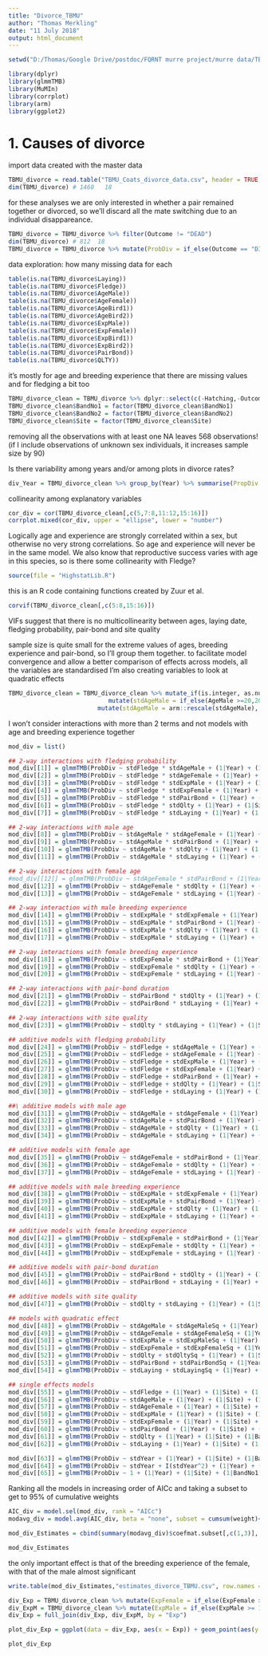 ```yaml
---
title: "Divorce_TBMU"
author: "Thomas Merkling"
date: "11 July 2018"
output: html_document
---
```


```r
setwd("D:/Thomas/Google Drive/postdoc/FQRNT murre project/murre data/TBMU-divorce")
```

```r
library(dplyr)
library(glmmTMB)
library(MuMIn)
library(corrplot)
library(arm)
library(ggplot2)
```


# **1. Causes of divorce**

import data created with the master data
```r
TBMU_divorce = read.table("TBMU_Coats_divorce_data.csv", header = TRUE, sep = ",")
dim(TBMU_divorce) # 1460   18
```

for these analyses we are only interested in whether a pair remained together or divorced, so we'll discard all the mate switching due to an individual disappareance.
```r
TBMU_divorce = TBMU_divorce %>% filter(Outcome != "DEAD")
dim(TBMU_divorce) # 812  18
TBMU_divorce = TBMU_divorce %>% mutate(ProbDiv = if_else(Outcome == "DIV",1,0))
```

data exploration: how many missing data for each 
```r
table(is.na(TBMU_divorce$Laying))
table(is.na(TBMU_divorce$Fledge))
table(is.na(TBMU_divorce$AgeMale))
table(is.na(TBMU_divorce$AgeFemale))
table(is.na(TBMU_divorce$AgeBird1))
table(is.na(TBMU_divorce$AgeBird2))
table(is.na(TBMU_divorce$ExpMale))
table(is.na(TBMU_divorce$ExpFemale))
table(is.na(TBMU_divorce$ExpBird1))
table(is.na(TBMU_divorce$ExpBird2))
table(is.na(TBMU_divorce$PairBond))
table(is.na(TBMU_divorce$QLTY))
```
it's mostly for age and breeding experience that there are missing values and for fledging a bit too

```r
TBMU_divorce_clean = TBMU_divorce %>% dplyr::select(c(-Hatching,-Outcome)) %>% na.omit() %>% mutate(Plot = substr(TBMU_divorce_clean$Site,1,1))
TBMU_divorce_clean$BandNo1 = factor(TBMU_divorce_clean$BandNo1)
TBMU_divorce_clean$BandNo2 = factor(TBMU_divorce_clean$BandNo2)
TBMU_divorce_clean$Site = factor(TBMU_divorce_clean$Site)
```
removing all the observations with at least one NA leaves 568 observations!
(if I include observations of unknown sex individuals, it increases sample size by 90)

Is there variability among years and/or among plots in divorce rates?
```r
div_Year = TBMU_divorce_clean %>% group_by(Year) %>% summarise(PropDiv = mean(ProbDiv), N_Year = n())
```


collinearity among explanatory variables
```r
cor_div = cor(TBMU_divorce_clean[,c(5,7:8,11:12,15:16)])
corrplot.mixed(cor_div, upper = "ellipse", lower = "number")
```
Logically age and experience are strongly correlated within a sex, but otherwise no very strong correlations. So age and experience will never be in the same model.
We also know that reproductive success varies with age in this species, so is there some collinearity with Fledge?

```r
source(file = "HighstatLib.R") 
```
this is an R code containing functions created by Zuur et al.

```r
corvif(TBMU_divorce_clean[,c(5:8,15:16)])
```
VIFs suggest that there is no multicollinearity between ages, laying date, fledging probability, pair-bond and site quality

sample size is quite small for the extreme values of ages, breeding experience and pair-bond, so I'll group them together.
to facilitate model convergence and allow a better comparison of effects across models, all the variables are standardised
I'm also creating variables to look at quadratic effects
```r
TBMU_divorce_clean = TBMU_divorce_clean %>% mutate_if(is.integer, as.numeric) %>% 
                            mutate(stdAgeMale = if_else(AgeMale >=20,20,AgeMale), stdAgeFemale = if_else(AgeFemale >= 20, 20, AgeFemale), stdExpMale = if_else(ExpMale >= 15, 15, ExpMale), stdExpFemale = if_else(ExpFemale >= 15, 15, ExpFemale), stdPairBond = if_else(PairBond >= 10, 10, PairBond)) %>%
                         mutate(stdAgeMale = arm::rescale(stdAgeMale), stdAgeFemale = rescale(stdAgeFemale), stdExpMale = rescale(stdExpMale), stdExpFemale = rescale(stdExpFemale), stdPairBond = rescale(stdPairBond), stdQlty = rescale(QLTY), stdFledge = rescale(Fledge), stdLaying = rescale(Laying),stdYear = rescale(Year)) %>% mutate(stdAgeMaleSq = I(stdAgeMale^2), stdAgeFemaleSq = I(stdAgeFemale^2), stdExpMaleSq = I(stdExpMale^2), stdExpFemaleSq = I(stdExpFemale^2), stdPairBondSq = I(stdPairBond^2), stdQltySq = I(stdQlty^2), stdLayingSq = I(stdLaying^2))
```


I won't consider interactions with more than 2 terms and not models with age and breeding experience together
```r
mod_div = list()

## 2-way interactions with fledging probability
mod_div[[1]] = glmmTMB(ProbDiv ~ stdFledge * stdAgeMale + (1|Year) + (1|Site) + (1|BandNo1) + (1|BandNo2), family = "binomial", data = TBMU_divorce_clean)
mod_div[[2]] = glmmTMB(ProbDiv ~ stdFledge * stdAgeFemale + (1|Year) + (1|Site) + (1|BandNo1) + (1|BandNo2), family = "binomial", data =  TBMU_divorce_clean)
mod_div[[3]] = glmmTMB(ProbDiv ~ stdFledge * stdExpMale + (1|Year) + (1|Site) + (1|BandNo1) + (1|BandNo2), family = "binomial", data =  TBMU_divorce_clean)
mod_div[[4]] = glmmTMB(ProbDiv ~ stdFledge * stdExpFemale + (1|Year) + (1|Site) + (1|BandNo1) + (1|BandNo2), family = "binomial", data =  TBMU_divorce_clean)
mod_div[[5]] = glmmTMB(ProbDiv ~ stdFledge * stdPairBond + (1|Year) + (1|Site) + (1|BandNo1) + (1|BandNo2), family = "binomial", data =  TBMU_divorce_clean)
mod_div[[6]] = glmmTMB(ProbDiv ~ stdFledge * stdQlty + (1|Year) + (1|Site) + (1|BandNo1) + (1|BandNo2), family = "binomial", data =  TBMU_divorce_clean)
mod_div[[7]] = glmmTMB(ProbDiv ~ stdFledge * stdLaying + (1|Year) + (1|Site) + (1|BandNo1) + (1|BandNo2), family = "binomial", data =  TBMU_divorce_clean)

## 2-way interactions with male age
mod_div[[8]] = glmmTMB(ProbDiv ~ stdAgeMale * stdAgeFemale + (1|Year) + (1|Site) + (1|BandNo1) + (1|BandNo2), family = "binomial", data =  TBMU_divorce_clean)
mod_div[[9]] = glmmTMB(ProbDiv ~ stdAgeMale * stdPairBond + (1|Year) + (1|Site) + (1|BandNo1) + (1|BandNo2), family = "binomial", data =  TBMU_divorce_clean)
mod_div[[10]] = glmmTMB(ProbDiv ~ stdAgeMale * stdQlty + (1|Year) + (1|Site) + (1|BandNo1) + (1|BandNo2), family = "binomial", data =  TBMU_divorce_clean)
mod_div[[11]] = glmmTMB(ProbDiv ~ stdAgeMale * stdLaying + (1|Year) + (1|Site) + (1|BandNo1) + (1|BandNo2), family = "binomial", data =  TBMU_divorce_clean)

## 2-way interactions with female age
#mod_div[[12]] = glmmTMB(ProbDiv ~ stdAgeFemale * stdPairBond + (1|Year) + (1|Site) + (1|BandNo1) + (1|BandNo2), family = "binomial", data =  TBMU_divorce_clean) # this model didn't converge properly, probably because the data were unbalanced
mod_div[[12]] = glmmTMB(ProbDiv ~ stdAgeFemale * stdQlty + (1|Year) + (1|Site) + (1|BandNo1) + (1|BandNo2), family = "binomial", data =  TBMU_divorce_clean)
mod_div[[13]] = glmmTMB(ProbDiv ~ stdAgeFemale * stdLaying + (1|Year) + (1|Site) + (1|BandNo1) + (1|BandNo2), family = "binomial", data =  TBMU_divorce_clean)

## 2-way interaction with male breeding experience
mod_div[[14]] = glmmTMB(ProbDiv ~ stdExpMale * stdExpFemale + (1|Year) + (1|Site) + (1|BandNo1) + (1|BandNo2), family = "binomial", data =  TBMU_divorce_clean)
mod_div[[15]] = glmmTMB(ProbDiv ~ stdExpMale * stdPairBond + (1|Year) + (1|Site) + (1|BandNo1) + (1|BandNo2), family = "binomial", data =  TBMU_divorce_clean)
mod_div[[16]] = glmmTMB(ProbDiv ~ stdExpMale * stdQlty + (1|Year) + (1|Site) + (1|BandNo1) + (1|BandNo2), family = "binomial", data =  TBMU_divorce_clean)
mod_div[[17]] = glmmTMB(ProbDiv ~ stdExpMale * stdLaying + (1|Year) + (1|Site) + (1|BandNo1) + (1|BandNo2), family = "binomial", data =  TBMU_divorce_clean)

## 2-way interactions with female breeding experience
mod_div[[18]] = glmmTMB(ProbDiv ~ stdExpFemale * stdPairBond + (1|Year) + (1|Site) + (1|BandNo1) + (1|BandNo2), family = "binomial", data =  TBMU_divorce_clean)
mod_div[[19]] = glmmTMB(ProbDiv ~ stdExpFemale * stdQlty + (1|Year) + (1|Site) + (1|BandNo1) + (1|BandNo2), family = "binomial", data =  TBMU_divorce_clean)
mod_div[[20]] = glmmTMB(ProbDiv ~ stdExpFemale * stdLaying + (1|Year) + (1|Site) + (1|BandNo1) + (1|BandNo2), family = "binomial", data =  TBMU_divorce_clean)

## 2-way interactions with pair-bond duration
mod_div[[21]] = glmmTMB(ProbDiv ~ stdPairBond * stdQlty + (1|Year) + (1|Site) + (1|BandNo1) + (1|BandNo2), family = "binomial", data =  TBMU_divorce_clean)
mod_div[[22]] = glmmTMB(ProbDiv ~ stdPairBond * stdLaying + (1|Year) + (1|Site) + (1|BandNo1) + (1|BandNo2), family = "binomial", data =  TBMU_divorce_clean)

## 2-way interactions with site quality
mod_div[[23]] = glmmTMB(ProbDiv ~ stdQlty * stdLaying + (1|Year) + (1|Site) + (1|BandNo1) + (1|BandNo2), family = "binomial", data =  TBMU_divorce_clean)

## additive models with fledging probability
mod_div[[24]] = glmmTMB(ProbDiv ~ stdFledge + stdAgeMale + (1|Year) + (1|Site) + (1|BandNo1) + (1|BandNo2), family = "binomial", data =  TBMU_divorce_clean)
mod_div[[25]] = glmmTMB(ProbDiv ~ stdFledge + stdAgeFemale + (1|Year) + (1|Site) + (1|BandNo1) + (1|BandNo2), family = "binomial", data =  TBMU_divorce_clean)
mod_div[[26]] = glmmTMB(ProbDiv ~ stdFledge + stdExpMale + (1|Year) + (1|Site) + (1|BandNo1) + (1|BandNo2), family = "binomial", data =  TBMU_divorce_clean)
mod_div[[27]] = glmmTMB(ProbDiv ~ stdFledge + stdExpFemale + (1|Year) + (1|Site) + (1|BandNo1) + (1|BandNo2), family = "binomial", data =  TBMU_divorce_clean)
mod_div[[28]] = glmmTMB(ProbDiv ~ stdFledge + stdPairBond + (1|Year) + (1|Site) + (1|BandNo1) + (1|BandNo2), family = "binomial", data =  TBMU_divorce_clean)
mod_div[[29]] = glmmTMB(ProbDiv ~ stdFledge + stdQlty + (1|Year) + (1|Site) + (1|BandNo1) + (1|BandNo2), family = "binomial", data =  TBMU_divorce_clean)
mod_div[[30]] = glmmTMB(ProbDiv ~ stdFledge + stdLaying + (1|Year) + (1|Site) + (1|BandNo1) + (1|BandNo2), family = "binomial", data =  TBMU_divorce_clean)

##\ additive models with male age
mod_div[[31]] = glmmTMB(ProbDiv ~ stdAgeMale + stdAgeFemale + (1|Year) + (1|Site) + (1|BandNo1) + (1|BandNo2), family = "binomial", data =  TBMU_divorce_clean)
mod_div[[32]] = glmmTMB(ProbDiv ~ stdAgeMale + stdPairBond + (1|Year) + (1|Site) + (1|BandNo1) + (1|BandNo2), family = "binomial", data =  TBMU_divorce_clean)
mod_div[[33]] = glmmTMB(ProbDiv ~ stdAgeMale + stdQlty + (1|Year) + (1|Site) + (1|BandNo1) + (1|BandNo2), family = "binomial", data =  TBMU_divorce_clean)
mod_div[[34]] = glmmTMB(ProbDiv ~ stdAgeMale + stdLaying + (1|Year) + (1|Site) + (1|BandNo1) + (1|BandNo2), family = "binomial", data =  TBMU_divorce_clean)

## additive models with female age
mod_div[[35]] = glmmTMB(ProbDiv ~ stdAgeFemale + stdPairBond + (1|Year) + (1|Site) + (1|BandNo1) + (1|BandNo2), family = "binomial", data =  TBMU_divorce_clean)
mod_div[[36]] = glmmTMB(ProbDiv ~ stdAgeFemale + stdQlty + (1|Year) + (1|Site) + (1|BandNo1) + (1|BandNo2), family = "binomial", data =  TBMU_divorce_clean)
mod_div[[37]] = glmmTMB(ProbDiv ~ stdAgeFemale + stdLaying + (1|Year) + (1|Site) + (1|BandNo1) + (1|BandNo2), family = "binomial", data =  TBMU_divorce_clean)

## additive models with male breeding experience
mod_div[[38]] = glmmTMB(ProbDiv ~ stdExpMale + stdExpFemale + (1|Year) + (1|Site) + (1|BandNo1) + (1|BandNo2), family = "binomial", data =  TBMU_divorce_clean)
mod_div[[39]] = glmmTMB(ProbDiv ~ stdExpMale + stdPairBond + (1|Year) + (1|Site) + (1|BandNo1) + (1|BandNo2), family = "binomial", data =  TBMU_divorce_clean)
mod_div[[40]] = glmmTMB(ProbDiv ~ stdExpMale + stdQlty + (1|Year) + (1|Site) + (1|BandNo1) + (1|BandNo2), family = "binomial", data =  TBMU_divorce_clean)
mod_div[[41]] = glmmTMB(ProbDiv ~ stdExpMale + stdLaying + (1|Year) + (1|Site) + (1|BandNo1) + (1|BandNo2), family = "binomial", data =  TBMU_divorce_clean)

## additive models with female breeding experience
mod_div[[42]] = glmmTMB(ProbDiv ~ stdExpFemale + stdPairBond + (1|Year) + (1|Site) + (1|BandNo1) + (1|BandNo2), family = "binomial", data =  TBMU_divorce_clean)
mod_div[[43]] = glmmTMB(ProbDiv ~ stdExpFemale + stdQlty + (1|Year) + (1|Site) + (1|BandNo1) + (1|BandNo2), family = "binomial", data =  TBMU_divorce_clean)
mod_div[[44]] = glmmTMB(ProbDiv ~ stdExpFemale + stdLaying + (1|Year) + (1|Site) + (1|BandNo1) + (1|BandNo2), family = "binomial", data =  TBMU_divorce_clean)

## additive models with pair-bond duration
mod_div[[45]] = glmmTMB(ProbDiv ~ stdPairBond + stdQlty + (1|Year) + (1|Site) + (1|BandNo1) + (1|BandNo2), family = "binomial", data =  TBMU_divorce_clean)
mod_div[[46]] = glmmTMB(ProbDiv ~ stdPairBond + stdLaying + (1|Year) + (1|Site) + (1|BandNo1) + (1|BandNo2), family = "binomial", data =  TBMU_divorce_clean)

## additive models with site quality
mod_div[[47]] = glmmTMB(ProbDiv ~ stdQlty + stdLaying + (1|Year) + (1|Site) + (1|BandNo1) + (1|BandNo2), family = "binomial", data =  TBMU_divorce_clean)

## models with quadratic effect
mod_div[[48]] = glmmTMB(ProbDiv ~ stdAgeMale + stdAgeMaleSq + (1|Year) + (1|Site) + (1|BandNo1) + (1|BandNo2), family = "binomial", data =  TBMU_divorce_clean)
mod_div[[49]] = glmmTMB(ProbDiv ~ stdAgeFemale + stdAgeFemaleSq + (1|Year) + (1|Site) + (1|BandNo1) + (1|BandNo2), family = "binomial", data =  TBMU_divorce_clean)
mod_div[[50]] = glmmTMB(ProbDiv ~ stdExpMale + stdExpMaleSq + (1|Year) + (1|Site) + (1|BandNo1) + (1|BandNo2), family = "binomial", data =  TBMU_divorce_clean)
mod_div[[51]] = glmmTMB(ProbDiv ~ stdExpFemale + stdExpFemaleSq + (1|Year) + (1|Site) + (1|BandNo1) + (1|BandNo2), family = "binomial", data =  TBMU_divorce_clean)
mod_div[[52]] = glmmTMB(ProbDiv ~ stdQlty + stdQltySq + (1|Year) + (1|Site) + (1|BandNo1) + (1|BandNo2), family = "binomial", data =  TBMU_divorce_clean)
mod_div[[53]] = glmmTMB(ProbDiv ~ stdPairBond + stdPairBondSq + (1|Year) + (1|Site) + (1|BandNo1) + (1|BandNo2), family = "binomial", data =  TBMU_divorce_clean)
mod_div[[54]] = glmmTMB(ProbDiv ~ stdLaying + stdLayingSq + (1|Year) + (1|Site) + (1|BandNo1) + (1|BandNo2), family = "binomial", data =  TBMU_divorce_clean)

## single effects models
mod_div[[55]] = glmmTMB(ProbDiv ~ stdFledge + (1|Year) + (1|Site) + (1|BandNo1) + (1|BandNo2), family = "binomial", data =  TBMU_divorce_clean)
mod_div[[56]] = glmmTMB(ProbDiv ~ stdAgeMale + (1|Year) + (1|Site) + (1|BandNo1) + (1|BandNo2), family = "binomial", data =  TBMU_divorce_clean)
mod_div[[57]] = glmmTMB(ProbDiv ~ stdAgeFemale + (1|Year) + (1|Site) + (1|BandNo1) + (1|BandNo2), family = "binomial", data =  TBMU_divorce_clean)
mod_div[[58]] = glmmTMB(ProbDiv ~ stdExpMale + (1|Year) + (1|Site) + (1|BandNo1) + (1|BandNo2), family = "binomial", data =  TBMU_divorce_clean)
mod_div[[59]] = glmmTMB(ProbDiv ~ stdExpFemale + (1|Year) + (1|Site) + (1|BandNo1) + (1|BandNo2), family = "binomial", data =  TBMU_divorce_clean)
mod_div[[60]] = glmmTMB(ProbDiv ~ stdPairBond + (1|Year) + (1|Site) + (1|BandNo1) + (1|BandNo2), family = "binomial", data =  TBMU_divorce_clean)
mod_div[[61]] = glmmTMB(ProbDiv ~ stdQlty + (1|Year) + (1|Site) + (1|BandNo1) + (1|BandNo2), family = "binomial", data =  TBMU_divorce_clean)
mod_div[[62]] = glmmTMB(ProbDiv ~ stdLaying + (1|Year) + (1|Site) + (1|BandNo1) + (1|BandNo2), family = "binomial", data =  TBMU_divorce_clean)

mod_div[[63]] = glmmTMB(ProbDiv ~ stdYear + (1|Year) + (1|Site) + (1|BandNo1) + (1|BandNo2), family = "binomial", data =  TBMU_divorce_clean)
mod_div[[64]] = glmmTMB(ProbDiv ~ stdYear + I(stdYear^2) + (1|Year) + (1|Site) + (1|BandNo1) + (1|BandNo2), family = "binomial", data =  TBMU_divorce_clean)
mod_div[[65]] = glmmTMB(ProbDiv ~ 1 + (1|Year) + (1|Site) + (1|BandNo1) + (1|BandNo2), family = "binomial", data =  TBMU_divorce_clean)
```


Ranking all the models in increasing order of AICc and taking a subset to get to 95% of cumulative weights
```r
AIC_div = model.sel(mod_div, rank = "AICc")
modavg_div = model.avg(AIC_div, beta = "none", subset = cumsum(weight)<=.95)
```

```r
mod_div_Estimates = cbind(summary(modavg_div)$coefmat.subset[,c(1,3)], confint(modavg_div))
```

```r
mod_div_Estimates
```
the only important effect is that of the breeding experience of the female, with that of the male almost significant

```r
write.table(mod_div_Estimates,"estimates_divorce_TBMU.csv", row.names = TRUE, sep = ",")
```

```r
div_Exp = TBMU_divorce_clean %>% mutate(ExpFemale = if_else(ExpFemale >= 15, 15, ExpFemale)) %>% group_by(ExpFemale) %>% summarise(PropDivFemale = mean(ProbDiv), N_Female = n()) %>% rename(Exp = ExpFemale)
div_ExpM = TBMU_divorce_clean %>% mutate(ExpMale = if_else(ExpMale >= 15, 15, ExpMale)) %>% group_by(ExpMale) %>% summarise(PropDivMale = mean(ProbDiv), N_Male = n()) %>% rename(Exp = ExpMale)
div_Exp = full_join(div_Exp, div_ExpM, by = "Exp")
```

```r
plot_div_Exp = ggplot(data = div_Exp, aes(x = Exp)) + geom_point(aes(y = PropDivFemale, size = N_Female), colour = "red") + geom_point(aes(y = PropDivMale, size = N_Male), colour = "blue")
```
```r
plot_div_Exp
```


